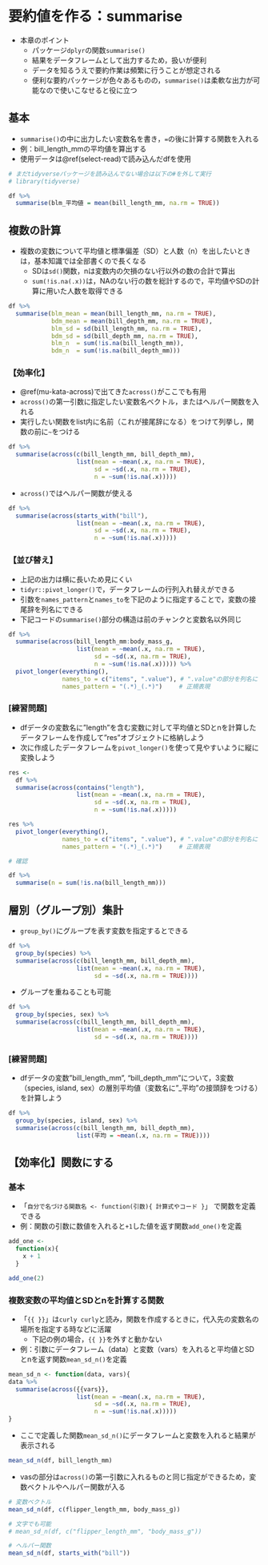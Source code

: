 # 要約値を作る：summarise {#summarise}

* 本章のポイント
  + パッケージ`dplyr`の関数`summarise()`
  + 結果をデータフレームとして出力するため，扱いが便利
  + データを知るうえで要約作業は頻繁に行うことが想定される
  + 便利な要約パッケージが色々あるものの，`summarise()`は柔軟な出力が可能なので使いこなせると役に立つ


## 基本 {#su-st}

* `summarise()`の中に出力したい変数名を書き，`=`の後に計算する関数を入れる
* 例：bill_length_mmの平均値を算出する
* 使用データは\@ref(select-read)で読み込んだdfを使用

```r
# まだtidyverseパッケージを読み込んでない場合は以下の#を外して実行
# library(tidyverse)

df %>% 
  summarise(blm_平均値 = mean(bill_length_mm, na.rm = TRUE))
```

## 複数の計算 {#su-st-multiple}

* 複数の変数について平均値と標準偏差（SD）と人数（n）を出したいときは，基本知識では全部書くので長くなる
  + SDは`sd()`関数，nは変数内の欠損のない行以外の数の合計で算出
  + `sum(!is.na(.x))`は，NAのない行の数を総計するので，平均値やSDの計算に用いた人数を取得できる

```r
df %>% 
  summarise(blm_mean = mean(bill_length_mm, na.rm = TRUE),
            bdm_mean = mean(bill_depth_mm, na.rm = TRUE),
            blm_sd = sd(bill_length_mm, na.rm = TRUE),
            bdm_sd = sd(bill_depth_mm, na.rm = TRUE),
            blm_n  = sum(!is.na(bill_length_mm)),
            bdm_n  = sum(!is.na(bill_depth_mm)))

```

### 【効率化】{#su-st-ef}

* \@ref(mu-kata-across)で出てきた`across()`がここでも有用
* `across()`の第一引数に指定したい変数名ベクトル，またはヘルパー関数を入れる
* 実行したい関数をlist内に名前（これが接尾辞になる）をつけて列挙し，関数の前に`~`をつける
 

```r
df %>% 
  summarise(across(c(bill_length_mm, bill_depth_mm),
                   list(mean = ~mean(.x, na.rm = TRUE),
                        sd = ~sd(.x, na.rm = TRUE),
                        n = ~sum(!is.na(.x)))))
```


* `across()`ではヘルパー関数が使える

```r
df %>% 
  summarise(across(starts_with("bill"),
                   list(mean = ~mean(.x, na.rm = TRUE),
                        sd = ~sd(.x, na.rm = TRUE),
                        n = ~sum(!is.na(.x)))))
```

### 【並び替え】{#su-st-reorder}

* 上記の出力は横に長いため見にくい
* `tidyr::pivot_longer()`で，データフレームの行列入れ替えができる
* 引数を`names_pattern`と`names_to`を下記のように指定することで，変数の接尾辞を列名にできる
* 下記コードの`summarise()`部分の構造は前のチャンクと変数名以外同じ


```r
df %>% 
  summarise(across(bill_length_mm:body_mass_g,
                   list(mean = ~mean(.x, na.rm = TRUE),
                        sd = ~sd(.x, na.rm = TRUE),
                        n = ~sum(!is.na(.x))))) %>% 
  pivot_longer(everything(),
               names_to = c("items", ".value"), # ".value"の部分を列名に
               names_pattern = "(.*)_(.*)") 　  # 正規表現
```

### [練習問題]

* dfデータの変数名に"length"を含む変数に対して平均値とSDとnを計算したデータフレームを作成して"res"オブジェクトに格納しよう
* 次に作成したデータフレームを`pivot_longer()`を使って見やすいように縦に変換しよう

```r
res <- 
  df %>% 
  summarise(across(contains("length"),
                   list(mean = ~mean(.x, na.rm = TRUE),
                        sd = ~sd(.x, na.rm = TRUE),
                        n = ~sum(!is.na(.x)))))

res %>% 
  pivot_longer(everything(),
               names_to = c("items", ".value"), # ".value"の部分を列名に
               names_pattern = "(.*)_(.*)") 　  # 正規表現

# 確認

df %>% 
  summarise(n = sum(!is.na(bill_length_mm)))

```


## 層別（グループ別）集計{#su-group}

* `group_by()`にグループを表す変数を指定するとできる

```r
df %>% 
  group_by(species) %>% 
  summarise(across(c(bill_length_mm, bill_depth_mm),
                   list(mean = ~mean(.x, na.rm = TRUE),
                        sd = ~sd(.x, na.rm = TRUE))))
```

* グループを重ねることも可能

```r
df %>% 
  group_by(species, sex) %>% 
  summarise(across(c(bill_length_mm, bill_depth_mm),
                   list(mean = ~mean(.x, na.rm = TRUE),
                        sd = ~sd(.x, na.rm = TRUE))))
```

### [練習問題]

* dfデータの変数"bill_length_mm", "bill_depth_mm"について，3変数（species, island, sex）の層別平均値（変数名に"_平均"の接頭辞をつける）を計算しよう

```r
df %>% 
  group_by(species, island, sex) %>% 
  summarise(across(c(bill_length_mm, bill_depth_mm),
                   list(平均 = ~mean(.x, na.rm = TRUE))))
```


## 【効率化】関数にする{#su-fun}
### 基本{#su-fun-st}

* 「`自分で名づける関数名 <- function(引数){ 計算式やコード }`」 で関数を定義できる
* 例：関数の引数に数値を入れると`+1`した値を返す関数`add_one()`を定義

```r
add_one <- 
  function(x){
    x + 1
  }

add_one(2)

```


### 複数変数の平均値とSDとnを計算する関数{#su-fun-meansdn}

* 「`{{ }}`」は`curly curly`と読み，関数を作成するときに，代入先の変数名の場所を指定する時などに活躍
  + 下記の例の場合，`{{ }}`を外すと動かない

* 例：引数にデータフレーム（data）と変数（vars）を入れると平均値とSDとnを返す関数`mean_sd_n()`を定義


```r
mean_sd_n <- function(data, vars){
data %>% 
  summarise(across({{vars}},
                   list(mean = ~mean(.x, na.rm = TRUE),
                        sd = ~sd(.x, na.rm = TRUE),
                        n = ~sum(!is.na(.x)))))
}
```

* ここで定義した関数`mean_sd_n()`にデータフレームと変数を入れると結果が表示される

```r
mean_sd_n(df, bill_length_mm)
```

* vasの部分は`across()`の第一引数に入れるものと同じ指定ができるため，変数ベクトルやヘルパー関数が入る

```r
# 変数ベクトル
mean_sd_n(df, c(flipper_length_mm, body_mass_g))

# 文字でも可能
# mean_sd_n(df, c("flipper_length_mm", "body_mass_g"))

# ヘルパー関数
mean_sd_n(df, starts_with("bill"))
```


